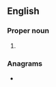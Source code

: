 ==English==

===Proper noun===
{{en-proper noun}}

# {{initialism of|en|{{w|World Boxing Organization}}}}

===Anagrams===
* {{anagrams|en|a=bow|Bow|Wob|bow}}

{{cln|en|initialisms}}
{{C|en|Organizations}}